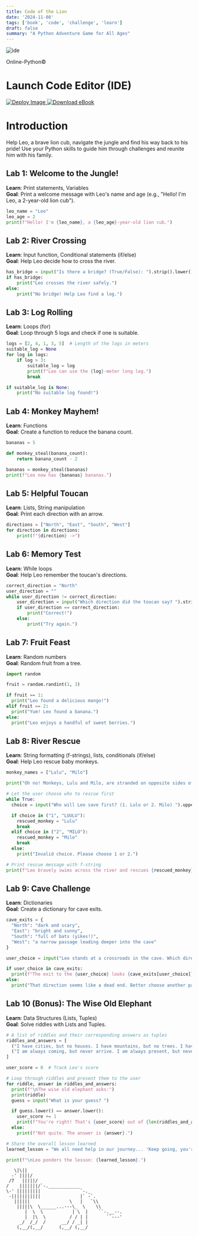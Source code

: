 ```yaml
---
title: Code of the Lion
date: '2024-11-08'
tags: ['book', 'code', 'challenge', 'learn']
draft: false
summary: "A Python Adventure Game for All Ages"
---
```


<div style={{ textAlign: "center" }}>
  <img src="/static/images/leo-python.gif" alt="ide" />
  <p>Online-Python©</p>
</div>

# Launch Code Editor (IDE)

<div style={{ display: "flex", gap: "10px" }}>
  <a href="https://www.online-python.com/" target="_blank"> 
    <img 
      src="/static/images/deploy.png" 
      alt="Deploy Image"
      style={{ width: "118px", height: "33px", objectFit: "contain" }}
    />
  </a>
  <a href="https://drive.google.com/file/d/1ZkEWCdh1_4ZD2UpkHE_kp7b5PBkIi6CY/view?usp=sharing" target="_blank">
    <img 
      src="/static/images/ebook.png" 
      alt="Download eBook"
      style={{ width: "156px", height: "33px", objectFit: "contain" }}
    />
  </a>
</div>

# Introduction
Help Leo, a brave lion cub, navigate the jungle and find his way back to his pride! Use your Python skills to guide him through challenges and reunite him with his family.

## Lab 1: Welcome to the Jungle!
**Learn**: Print statements, Variables  
**Goal**: Print a welcome message with Leo's name and age (e.g., "Hello! I'm Leo, a 2-year-old lion cub").

```python
leo_name = "Leo"
leo_age = 2
print(f"Hello! I'm {leo_name}, a {leo_age}-year-old lion cub.")
```

## Lab 2: River Crossing  
**Learn**: Input function, Conditional statements (if/else)  
**Goal**: Help Leo decide how to cross the river.

```python
has_bridge = input("Is there a bridge? (True/False): ").strip().lower() == 'true'
if has_bridge:
    print("Leo crosses the river safely.")
else:
    print("No bridge! Help Leo find a log.")
```

## Lab 3: Log Rolling  
**Learn**: Loops (for)  
**Goal**: Loop through 5 logs and check if one is suitable.

```python
logs = [2, 4, 1, 3, 5]  # Length of the logs in meters
suitable_log = None
for log in logs:
    if log > 3:
        suitable_log = log
        print(f"Leo can use the {log}-meter long log.")
        break

if suitable_log is None:
    print("No suitable log found!")
```

## Lab 4: Monkey Mayhem!  
**Learn**: Functions  
**Goal**: Create a function to reduce the banana count.

```python
bananas = 5

def monkey_steal(banana_count):
    return banana_count - 2

bananas = monkey_steal(bananas)
print(f"Leo now has {bananas} bananas.")
```

## Lab 5: Helpful Toucan  
**Learn**: Lists, String manipulation  
**Goal**: Print each direction with an arrow.

```python
directions = ["North", "East", "South", "West"]
for direction in directions:
    print(f"{direction} ->")
```

## Lab 6: Memory Test  
**Learn**: While loops  
**Goal**: Help Leo remember the toucan's directions.

```python
correct_direction = "North"
user_direction = ""
while user_direction != correct_direction:
    user_direction = input("Which direction did the toucan say? ").strip()
    if user_direction == correct_direction:
        print("Correct!")
    else:
        print("Try again.")
```

## Lab 7: Fruit Feast  
**Learn**: Random numbers  
**Goal**: Random fruit from a tree.

```python
import random

fruit = random.randint(1, 3)

if fruit == 1:
  print("Leo found a delicious mango!")
elif fruit == 2:
  print("Yum! Leo found a banana.")
else:
  print("Leo enjoys a handful of sweet berries.")
```

## Lab 8: River Rescue  
**Learn**: String formatting (f-strings), lists, conditionals (if/else)  
**Goal**: Help Leo rescue baby monkeys.

```python
monkey_names = ["Lulu", "Milo"]

print("Oh no! Monkeys, Lulu and Milo, are stranded on opposite sides of the river!")

# Let the user choose who to rescue first
while True:
  choice = input("Who will Leo save first? (1. Lulu or 2. Milo) ").upper()

  if choice in ("1", "LUULU"):
    rescued_monkey = "Lulu"
    break
  elif choice in ("2", "MILO"):
    rescued_monkey = "Milo"
    break
  else:
    print("Invalid choice. Please choose 1 or 2.")

# Print rescue message with f-string
print(f"Leo bravely swims across the river and rescues {rescued_monkey}!")
```

## Lab 9: Cave Challenge  
**Learn**: Dictionaries  
**Goal**: Create a dictionary for cave exits.

```python
cave_exits = {
  "North": "dark and scary",
  "East": "bright and sunny",
  "South": "full of bats (yikes!)",
  "West": "a narrow passage leading deeper into the cave"
}

user_choice = input("Leo stands at a crossroads in the cave. Which direction will he go? (North, East, South, West) ").capitalize()

if user_choice in cave_exits:
  print(f"The exit to the {user_choice} looks {cave_exits[user_choice]}.")
else:
  print("That direction seems like a dead end. Better choose another path!")
```

## Lab 10 (Bonus): The Wise Old Elephant  
**Learn**: Data Structures (Lists, Tuples)  
**Goal**: Solve riddles with Lists and Tuples.

```python
# A list of riddles and their corresponding answers as tuples
riddles_and_answers = [
  ("I have cities, but no houses. I have mountains, but no trees. I have water, but no fish. What am I?", "Map"),
  ("I am always coming, but never arrive. I am always present, but never here. What am I?", "Tomorrow")
]

user_score = 0  # Track Leo's score

# Loop through riddles and present them to the user
for riddle, answer in riddles_and_answers:
  print(f"\nThe wise old elephant asks:")
  print(riddle)
  guess = input("What is your guess? ")

  if guess.lower() == answer.lower():
    user_score += 1
    print(f"You're right! That's {user_score} out of {len(riddles_and_answers)} riddles solved.")
  else:
    print(f"Not quite. The answer is {answer}.")

# Share the overall lesson learned
learned_lesson = "We all need help in our journey... 'Keep going, you're doing great!'"

print(f"\nLeo ponders the lesson: {learned_lesson}.")
```

```text
   \|\||
  -' ||||/
 /7   |||||/
/    |||||||/`-.____________
\-' |||||||||               `-._
 -|||||||||||               |` -`.
   ||||||               \   |   `\\
    |||||\  \______...---\_  \    \\
       |  \  \           | \  |    ``-.__--.
       |  |\  \         / / | |       ``---'
     _/  /_/  /      __/ / _| |
    (,__/(,__/      (,__/ (,__/
```
